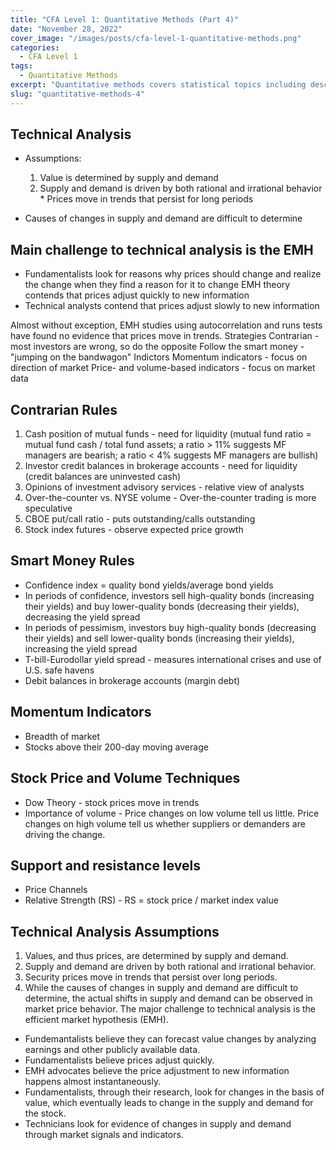 ---
title: "CFA Level 1: Quantitative Methods (Part 4)"
date: "November 28, 2022"
cover_image: "/images/posts/cfa-level-1-quantitative-methods.png"
categories:
  - CFA Level 1
tags:
  - Quantitative Methods
excerpt: "Quantitative methods covers statistical topics including descriptive statistics, hypothesis testing, and more."
slug: "quantitative-methods-4"
---

## Technical Analysis

- Assumptions:

  1. Value is determined by supply and demand
  2. Supply and demand is driven by both rational and irrational behavior \* Prices move in trends that persist for long periods

- Causes of changes in supply and demand are difficult to determine

## Main challenge to technical analysis is the EMH

- Fundamentalists look for reasons why prices should change and realize the change when they find a reason for it to change
  EMH theory contends that prices adjust quickly to new information
- Technical analysts contend that prices adjust slowly to new information

Almost without exception, EMH studies using autocorrelation and runs tests have found no evidence that prices move in trends.
Strategies
Contrarian - most investors are wrong, so do the opposite
Follow the smart money - "jumping on the bandwagon"
Indictors
Momentum indicators - focus on direction of market
Price- and volume-based indicators - focus on market data

## Contrarian Rules

1. Cash position of mutual funds - need for liquidity (mutual fund ratio = mutual fund cash / total fund assets; a ratio > 11% suggests MF managers are bearish; a ratio < 4% suggests MF managers are bullish)
2. Investor credit balances in brokerage accounts - need for liquidity (credit balances are uninvested cash)
3. Opinions of investment advisory services - relative view of analysts
4. Over-the-counter vs. NYSE volume - Over-the-counter trading is more speculative
5. CBOE put/call ratio - puts outstanding/calls outstanding
6. Stock index futures - observe expected price growth

## Smart Money Rules

- Confidence index = quality bond yields/average bond yields
- In periods of confidence, investors sell high-quality bonds (increasing their yields) and buy lower-quality bonds (decreasing their yields), decreasing the yield spread
- In periods of pessimism, investors buy high-quality bonds (decreasing their yields) and sell lower-quality bonds (increasing their yields), increasing the yield spread
- T-bill-Eurodollar yield spread - measures international crises and use of U.S. safe havens
- Debit balances in brokerage accounts (margin debt)

## Momentum Indicators

- Breadth of market
- Stocks above their 200-day moving average

## Stock Price and Volume Techniques

- Dow Theory - stock prices move in trends
- Importance of volume - Price changes on low volume tell us little. Price changes on high volume tell us whether suppliers or demanders are driving the change.

## Support and resistance levels

- Price Channels
- Relative Strength (RS) - RS = stock price / market index value

## Technical Analysis Assumptions

1. Values, and thus prices, are determined by supply and demand.
2. Supply and demand are driven by both rational and irrational behavior.
3. Security prices move in trends that persist over long periods.
4. While the causes of changes in supply and demand are difficult to determine, the actual shifts in supply and demand can be observed in market price behavior.
   The major challenge to technical analysis is the efficient market hypothesis (EMH).

- Fundemantalists believe they can forecast value changes by analyzing earnings and other publicly available data.
- Fundamentalists believe prices adjust quickly.
- EMH advocates believe the price adjustment to new information happens almost instantaneously.
- Fundamentalists, through their research, look for changes in the basis of value, which eventually leads to change in the supply and demand for the stock.
- Technicians look for evidence of changes in supply and demand through market signals and indicators.
